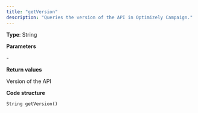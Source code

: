 ```yaml
---
title: "getVersion"
description: "Queries the version of the API in Optimizely Campaign."
---
```


**Type**: String

**Parameters**

\-

**Return values**

Version of the API

**Code structure**

`String getVersion()
`
